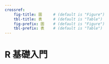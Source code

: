 ```yaml
---
crossref:
    fig-title: 圖     # (default is "Figure")
    tbl-title: 表     # (default is "Table")
    fig-prefix: 圖    # (default is "Figure")
    tbl-prefix: 表    # (default is "Table")
---
```

# R 基礎入門 {#part-R}
